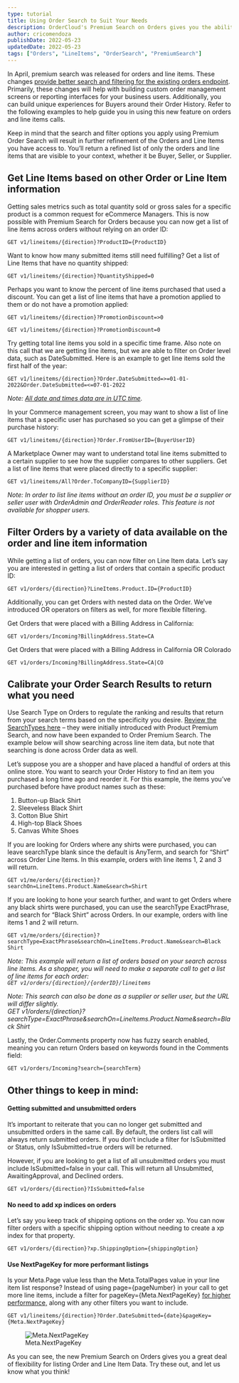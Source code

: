 ```yaml
---
type: tutorial
title: Using Order Search to Suit Your Needs
description: OrderCloud's Premium Search on Orders gives you the ability to get a list of orders and line items with more flexibility.
author: cricomendoza
publishDate: 2022-05-23
updatedDate: 2022-05-23
tags: ["Orders", "LineItems", "OrderSearch", "PremiumSearch"]
---
```


In April, premium search was released for orders and line items. These changes [provide better search and filtering for the existing orders endpoint](https://ordercloud.io/knowledge-base/order-search). Primarily, these changes will help with building custom order management screens or reporting interfaces for your business users. Additionally, you can build unique experiences for Buyers around their Order History. Refer to the following examples to help guide you in using this new feature on orders and line items calls.

Keep in mind that the search and filter options you apply using Premium Order Search will result in further refinement of the Orders and Line Items you have access to. You’ll return a refined list of only the orders and line items that are visible to your context, whether it be Buyer, Seller, or Supplier.

## Get Line Items based on other Order or Line Item information

Getting sales metrics such as total quantity sold or gross sales for a specific product is a common request for eCommerce Managers. This is now possible with Premium Search for Orders because you can now get a list of line items across orders without relying on an order ID:

`GET v1/lineitems/{direction}?ProductID={ProductID}`

Want to know how many submitted items still need fulfilling? Get a list of Line Items that have no quantity shipped:

`GET v1/lineitems/{direction}?QuantityShipped=0`

Perhaps you want to know the percent of line items purchased that used a discount. You can get a list of line items that have a promotion applied to them or do not have a promotion applied:

`GET v1/lineitems/{direction}?PromotionDiscount=>0`

`GET v1/lineitems/{direction}?PromotionDiscount=0`

Try getting total line items you sold in a specific time frame. Also note on this call that we are getting line items, but we are able to filter on Order level data, such as DateSubmitted. Here is an example to get line items sold the first half of the year:  

`GET v1/lineitems/{direction}?Order.DateSubmitted=>=01-01-2022&Order.DateSubmitted=<=07-01-2022`  

*Note: [All date and times data are in UTC time](https://ordercloud.io/learn/ordercloud-basics/conventions#date-format).*

In your Commerce management screen, you may want to show a list of line items that a specific user has purchased so you can get a glimpse of their purchase history:

`GET v1/lineitems/{direction}?Order.FromUserID={BuyerUserID}`

A Marketplace Owner may want to understand total line items submitted to a certain supplier to see how the supplier compares to other suppliers. Get a list of line items that were placed directly to a specific supplier:

`GET v1/lineitems/All?Order.ToCompanyID={SupplierID}`

*Note: In order to list line items without an order ID, you must be a supplier or seller user with OrderAdmin and OrderReader roles. This feature is not available for shopper users.*

## Filter Orders by a variety of data available on the order and line item information

While getting a list of orders, you can now filter on Line Item data. Let’s say you are interested in getting a list of orders that contain a specific product ID:  

`GET v1/orders/{direction}?LineItems.Product.ID={ProductID}`

Additionally, you can get Orders with nested data on the Order. We’ve introduced OR operators on filters as well, for more flexible filtering.

Get Orders that were placed with a Billing Address in California:

`GET v1/orders/Incoming?BillingAddress.State=CA`

Get Orders that were placed with a Billing Address in California OR Colorado

`GET v1/orders/Incoming?BillingAddress.State=CA|CO`

## Calibrate your Order Search Results to return what you need

Use Search Type on Orders to regulate the ranking and results that return from your search terms based on the specificity you desire. [Review the SearchTypes here](https://ordercloud.io/knowledge-base/new-for-premium-search#new-searchtype-parameter) – they were initially introduced with Product Premium Search, and now have been expanded to Order Premium Search. The example below will show searching across line item data, but note that searching is done across Order data as well.

Let’s suppose you are a shopper and have placed a handful of orders at this online store. You want to search your Order History to find an item you purchased a long time ago and reorder it. For this example, the items you’ve purchased before have product names such as these:

1.  Button-up Black Shirt
2.  Sleeveless Black Shirt
3.  Cotton Blue Shirt
4.  High-top Black Shoes
5.  Canvas White Shoes

If you are looking for Orders where any shirts were purchased, you can leave searchType blank since the default is AnyTerm, and search for “Shirt” across Order Line Items. In this example, orders with line items 1, 2 and 3 will return.

`GET v1/me/orders/{direction}?searchOn=LineItems.Product.Name&search=Shirt`

If you are looking to hone your search further, and want to get Orders where any black shirts were purchased, you can use the searchType  ExactPhrase, and search for “Black Shirt” across Orders. In our example, orders with line items 1 and 2 will return.

`GET v1/me/orders/{direction}?searchType=ExactPhrase&searchOn=LineItems.Product.Name&search=Black Shirt`

*Note: This example will return a list of orders based on your search across line items. As a shopper, you will need to make a separate call to get a list of line items for each order:  
`GET v1/orders/{direction}/{orderID}/lineitems`*

*Note: This search can also be done as a supplier or seller user, but the URL will differ slightly.  
GET v1/orders/{direction}?searchType=ExactPhrase&searchOn=LineItems.Product.Name&search=Black Shirt*

Lastly, the Order.Comments property now has fuzzy search enabled, meaning you can return Orders based on keywords found in the Comments field:

`GET v1/orders/Incoming?search={searchTerm}`

## Other things to keep in mind:

#### Getting submitted and unsubmitted orders
It’s important to reiterate that you can no longer get submitted and unsubmitted orders in the same call. By default, the orders list call will always return submitted orders. If you don’t include a filter for IsSubmitted or Status, only IsSubmitted=true orders will be returned.

However, if you are looking to get a list of all unsubmitted orders you must include IsSubmitted=false in your call. This will return all Unsubmitted, AwaitingApproval, and Declined orders.

`GET v1/orders/{direction}?IsSubmitted=false`

#### No need to add xp indices on orders
Let’s say you keep track of shipping options on the order xp. You can now filter orders with a specific shipping option without needing to create a xp index for that property.

`GET v1/orders/{direction}?xp.ShippingOption={shippingOption}`

#### Use NextPageKey for more performant listings
Is your Meta.Page value less than the Meta.TotalPages value in your line item list response? Instead of using page={pageNumber} in your call to get more line items, include a filter for pageKey={Meta.NextPageKey} [for higher performance,](https://ordercloud.io/knowledge-base/order-search#whats-the-deal-with-metanextpagekey) along with any other filters you want to include.

`GET v1/lineitems/{direction}?Order.DateSubmitted={date}&pageKey={Meta.NextPageKey}`

<figure class="blog-figure">
<img src="/images/knowledge-base/inline/using-order-search-to-suit-your-needs/using-order-search-to-suit-your-needs-1.png" alt="Meta.NextPageKey"/>
<figcaption>Meta.NextPageKey</figcaption>
</figure>

As you can see, the new Premium Search on Orders gives you a great deal of flexibility for listing Order and Line Item Data. Try these out, and let us know what you think!